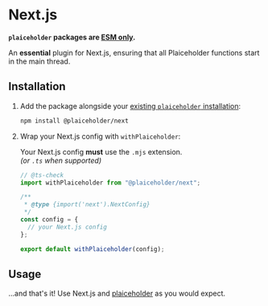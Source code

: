 
# Next.js

<Callout type="info">

**`plaiceholder` packages are [ESM only](https://gist.github.com/sindresorhus/a39789f98801d908bbc7ff3ecc99d99c).**

</Callout>

An **essential** plugin for Next.js, ensuring that all Plaiceholder functions start in the main thread.

## Installation

1. Add the package alongside your [existing `plaiceholder` installation](/getting-started):

   ```sh
   npm install @plaiceholder/next
   ```

2. Wrap your Next.js config with `withPlaiceholder`:

   <Callout type="info">

   Your Next.js config **must** use the `.mjs` extension.  
   _(or `.ts` when supported)_

   </Callout>

   ```js filename="next.config.mjs"
   // @ts-check
   import withPlaiceholder from "@plaiceholder/next";

   /**
    * @type {import('next').NextConfig}
    */
   const config = {
     // your Next.js config
   };

   export default withPlaiceholder(config);
   ```

## Usage

…and that's it! Use Next.js and [plaiceholder](/usage) as you would expect.
